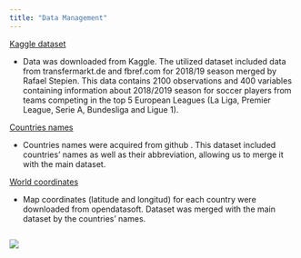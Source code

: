 ```yaml
---
title: "Data Management"
---
```


<i class="fa fa-folder"></i>[Kaggle dataset](https://www.kaggle.com/datasets/kriegsmaschine/soccer-players-values-and-their-statistics?select=transfermarkt_fbref_201819.csv)
 
-  Data was downloaded from Kaggle. The utilized dataset included data from transfermarkt.de and fbref.com for 2018/19 season merged by Rafael Stepien. This data contains 2100 observations and 400 variables containing information about 2018/2019 season for soccer players from teams competing in the top 5 European Leagues (La Liga, Premier League, Serie A, Bundesliga and Ligue 1). 
 
<i class="fa fa-wrench"></i>[Countries names](https://raw.githubusercontent.com/datasets/country-codes/master/data/country-codes.csv) 

- Countries names were acquired from github <i class="fa fa-github"></i>. This dataset included countries' names as well as their abbreviation, allowing us to merge it with the main dataset.
 
<i class="fa fa-globe"></i>[World coordinates](https://public.opendatasoft.com/explore/dataset/world-administrative-boundaries/export/) 

- Map coordinates (latitude and longitud) for each country were downloaded from opendatasoft. Dataset was merged with the main dataset by the countries' names.

<div style= "float : left; position : relative; top: 0px; width : 450px; height : 360px; padding-right: 24px; margin-bottom : 0px">
![](./photos/soccer.jpg)
 
